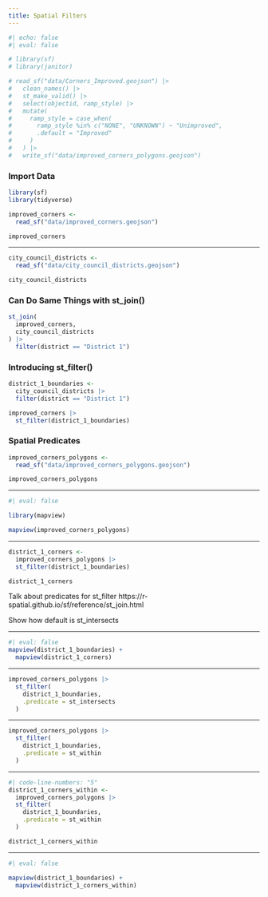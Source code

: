 ```yaml
---
title: Spatial Filters
---
```


```r
#| echo: false
#| eval: false

# library(sf)
# library(janitor)

# read_sf("data/Corners_Improved.geojson") |>
#   clean_names() |>
#   st_make_valid() |>
#   select(objectid, ramp_style) |>
#   mutate(
#     ramp_style = case_when(
#       ramp_style %in% c("NONE", "UNKNOWN") ~ "Unimproved",
#       .default = "Improved"
#     )
#   ) |>
#   write_sf("data/improved_corners_polygons.geojson")
```

### Import Data

```r
library(sf)
library(tidyverse)

improved_corners <-
  read_sf("data/improved_corners.geojson")

improved_corners
```

---

```r
city_council_districts <-
  read_sf("data/city_council_districts.geojson")

city_council_districts
```

### Can Do Same Things with st_join()


```r
st_join(
  improved_corners,
  city_council_districts
) |>
  filter(district == "District 1")
```

### Introducing st_filter()

```r
district_1_boundaries <-
  city_council_districts |>
  filter(district == "District 1")
```

```r
improved_corners |>
  st_filter(district_1_boundaries)
```

### Spatial Predicates

```r
improved_corners_polygons <-
  read_sf("data/improved_corners_polygons.geojson")

improved_corners_polygons
```

---

```r
#| eval: false

library(mapview)

mapview(improved_corners_polygons)
```

---

```r
district_1_corners <-
  improved_corners_polygons |>
  st_filter(district_1_boundaries)

district_1_corners
```

::: {.notes}
Talk about predicates for st_filter
https://r-spatial.github.io/sf/reference/st_join.html

Show how default is st_intersects
:::

---

```r
#| eval: false
mapview(district_1_boundaries) +
  mapview(district_1_corners)
```

---

```r
improved_corners_polygons |>
  st_filter(
    district_1_boundaries,
    .predicate = st_intersects
  )
```

---

```r
improved_corners_polygons |>
  st_filter(
    district_1_boundaries,
    .predicate = st_within
  )
```

---
  
```r
#| code-line-numbers: "5"
district_1_corners_within <-
  improved_corners_polygons |>
  st_filter(
    district_1_boundaries,
    .predicate = st_within
  )

district_1_corners_within
```

---

```r
#| eval: false

mapview(district_1_boundaries) +
  mapview(district_1_corners_within)
```




